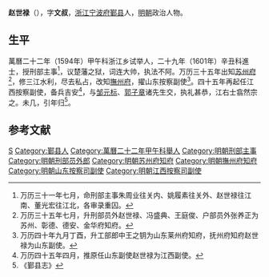 '''赵世禄'''（{{bd|？||？|catIdx=}}），字'''文叔'''，[[浙江|浙江]][[宁波府|宁波府]][[鄞县|鄞县]]人，[[明朝|明朝]]政治人物。

== 生平 ==
萬曆二十二年（1594年）甲午科浙江乡试举人，二十九年（1601年）辛丑科進士，授刑部主事<ref>万历三十一年七月，命刑部主事朱周业往关内、姚履素往关外、赵世禄往江南、董光宏往江北，各审录重囚。</ref>，议楚藩之狱，词连大帅，执法不阿。万历三十五年出知[[苏州府|苏州府]]<ref>万历三十五年七月，升刑部员外赵世禄、冯盛典、王庭俊、户部员外张养正为苏州、彰德、德安、金华府知府。</ref>，修三江水利，尽去私占，改知[[撫州府|撫州府]]，擢山东按察副使<ref>万历四十年九月丁酉，升工部郎中王之钥为山东莱州府知府，抚州府知府赵世禄为山东副使。</ref>。四十五年再起任江西按察副使，备兵吉安<ref>万历四十五年四月，推原任山东副使赵世禄为江西副使。</ref>，与[[邹元标|邹元标]]、[[郭子章|郭子章]]诸先生交，执礼甚恭，江右士翕然宗之。未几，引年归<ref>《鄞县志》</ref>。

==参考文献==
{{reflist}}

{{萬曆二十九年辛丑科殿試金榜}}

{{Authority control}}

{{DEFAULTSORT:}}
[[Category:赵姓|S]]
[[Category:鄞县人|Category:鄞县人]]
[[Category:萬曆二十二年甲午科舉人|Category:萬曆二十二年甲午科舉人]]
[[Category:明朝刑部主事|Category:明朝刑部主事]]
[[Category:明朝刑部员外郎|Category:明朝刑部员外郎]]
[[Category:明朝苏州府知府|Category:明朝苏州府知府]]
[[Category:明朝撫州府知府|Category:明朝撫州府知府]]
[[Category:明朝山东按察司副使|Category:明朝山东按察司副使]]
[[Category:明朝江西按察司副使|Category:明朝江西按察司副使]]